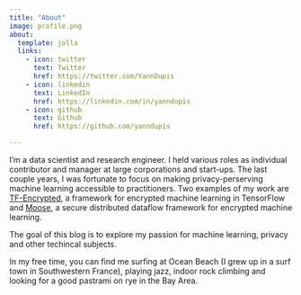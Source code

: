 ```yaml
---
title: "About"
image: profile.png
about:
  template: jolla
  links:
    - icon: twitter
      text: Twitter
      href: https://twitter.com/YannDupis
    - icon: linkedin
      text: LinkedIn
      href: https://linkedin.com/in/yanndupis
    - icon: github
      text: Github
      href: https://github.com/yanndupis

---
```


I'm a data scientist and research engineer. I held various roles as individual contributor and manager at large corporations and start-ups. The last couple years, I was fortunate to focus on making privacy-perserving machine learning accessible to practitioners. Two examples of my work are [TF-Encrypted](https://github.com/tf-encrypted/tf-encrypted), a framework for encrypted machine learning in TensorFlow and [Moose](https://github.com/tf-encrypted/moose), a secure distributed dataflow framework for encrypted machine learning.

The goal of this blog is to explore my passion for machine learning, privacy and other techincal subjects.

In my free time, you can find me surfing at Ocean Beach (I grew up in a surf town in Southwestern France), playing jazz, indoor rock climbing and looking for a good pastrami on rye in the Bay Area. 
